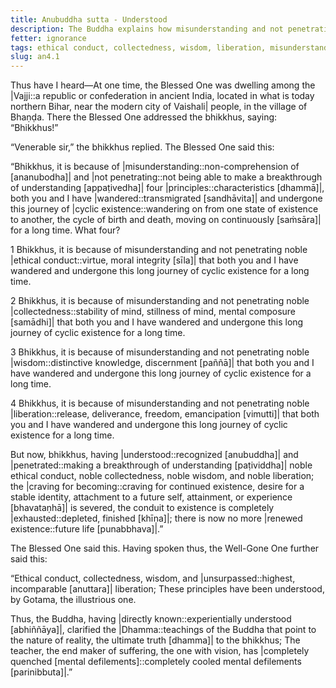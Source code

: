 ```yaml
---
title: Anubuddha sutta - Understood
description: The Buddha explains how misunderstanding and not penetrating four principles - 1) ethical conduct, 2) collectedness, 3) wisdom, and 4) liberation - has led to wandering on in cyclic existence for a long time.
fetter: ignorance
tags: ethical conduct, collectedness, wisdom, liberation, misunderstanding, cyclic existence, wandering, ignorance, an, an4
slug: an4.1
---
```


Thus have I heard—At one time, the Blessed One was dwelling among the |Vajji::a republic or confederation in ancient India, located in what is today northern Bihar, near the modern city of Vaishali| people, in the village of Bhaṇḍa. There the Blessed One addressed the bhikkhus, saying: “Bhikkhus!”

“Venerable sir,” the bhikkhus replied. The Blessed One said this:

“Bhikkhus, it is because of |misunderstanding::non-comprehension of [ananubodha]| and |not penetrating::not being able to make a breakthrough of understanding [appaṭivedha]| four |principles::characteristics [dhammā]|, both you and I have |wandered::transmigrated [sandhāvita]| and undergone this journey of |cyclic existence::wandering on from one state of existence to another, the cycle of birth and death, moving on continuously [saṁsāra]| for a long time. What four?

1 Bhikkhus, it is because of misunderstanding and not penetrating noble |ethical conduct::virtue, moral integrity [sīla]| that both you and I have wandered and undergone this long journey of cyclic existence for a long time.

2 Bhikkhus, it is because of misunderstanding and not penetrating noble |collectedness::stability of mind, stillness of mind, mental composure [samādhi]| that both you and I have wandered and undergone this long journey of cyclic existence for a long time.

3 Bhikkhus, it is because of misunderstanding and not penetrating noble |wisdom::distinctive knowledge, discernment [paññā]| that both you and I have wandered and undergone this long journey of cyclic existence for a long time.

4 Bhikkhus, it is because of misunderstanding and not penetrating noble |liberation::release, deliverance, freedom, emancipation [vimutti]| that both you and I have wandered and undergone this long journey of cyclic existence for a long time.

But now, bhikkhus, having |understood::recognized [anubuddha]| and |penetrated::making a breakthrough of understanding [paṭividdha]| noble ethical conduct, noble collectedness, noble wisdom, and noble liberation; the |craving for becoming::craving for continued existence, desire for a stable identity, attachment to a future self, attainment, or experience [bhavataṇhā]| is severed, the conduit to existence is completely |exhausted::depleted, finished [khīṇa]|; there is now no more |renewed existence::future life [punabbhava]|.”

The Blessed One said this. Having spoken thus, the Well-Gone One further said this:

“Ethical conduct, collectedness, wisdom,
and |unsurpassed::highest, incomparable [anuttara]| liberation;
These principles have been understood,
by Gotama, the illustrious one.

Thus, the Buddha, having |directly known::experientially understood [abhiññāya]|,
clarified the |Dhamma::teachings of the Buddha that point to the nature of reality, the ultimate truth [dhamma]| to the bhikkhus;
The teacher, the end maker of suffering,
the one with vision, has |completely quenched [mental defilements]::completely cooled mental defilements [parinibbuta]|.”